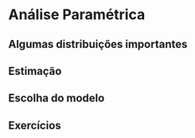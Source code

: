# Análise Paramétrica

## Algumas distribuições importantes


## Estimação


## Escolha do modelo


## Exercícios



